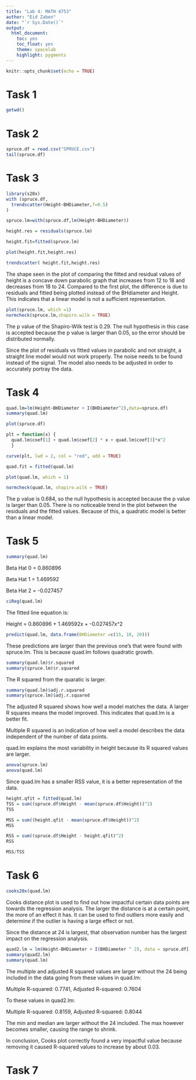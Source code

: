 ```yaml
---
title: "Lab 4: MATH 4753"
author: "Eid Zaben"
date: "`r Sys.Date()`"
output: 
  html_document:
    toc: yes
    toc_float: yes
    theme: spacelab
    highlight: pygments
---
```


```r
knitr::opts_chunk$set(echo = TRUE)
```


# Task 1

```r
getwd()
```

# Task 2

```r
spruce.df = read.csv("SPRUCE.csv")
tail(spruce.df)
```

# Task 3

```r
library(s20x)
with (spruce.df, 
  trendscatter(Height~BHDiameter,f=0.5)
)

spruce.lm=with(spruce.df,lm(Height~BHDiameter)) 

height.res = residuals(spruce.lm)

height.fit=fitted(spruce.lm)

plot(height.fit,height.res)

trendscatter( height.fit,height.res)
```

The shape seen in the plot of comparing the fitted and residual values of height is a concave down parabolic graph that increases from 12 to 18 and decreases from 18 to 24. Compared to the first plot, the difference is due to residuals and fitted being plotted instead of the BHdiameter and Height. This indicates that a linear model is not a sufficient representation. 

```r
plot(spruce.lm, which =1)
normcheck(spruce.lm,shapiro.wilk = TRUE)
```

The p value of the Shapiro-Wilk test is 0.29. The null hypothesis in this case is accepted because the p value is larger than 0.05, so the error should be distributed normally. 

Since the plot of residuals vs fitted values in parabolic and not straight, a straight line model would not work properly. The noise needs to be found instead of the signal. The model also needs to be adjusted in order to accurately portray the data. 


# Task 4


```r
quad.lm=lm(Height~BHDiameter + I(BHDiameter^2),data=spruce.df)
summary(quad.lm)
```

```r
plot(spruce.df)

plt = function(x) { 
  quad.lm$coef[1] + quad.lm$coef[2] * x + quad.lm$coef[3]*x^2
  }

curve(plt, lwd = 2, col = "red", add = TRUE)
```

```r
quad.fit = fitted(quad.lm)

plot(quad.lm, which = 1)
```

```r
normcheck(quad.lm, shapiro.wilk = TRUE)
```

The p value is 0.684, so the null hypothesis is accepted because the p value is larger than 0.05. There is no noticeable trend in the plot between the residuals and the fitted values. Because of this, a quadratic model is better than a linear model. 

# Task 5

```r
summary(quad.lm)
```

Beta Hat 0 = 0.860896

Beta Hat 1 = 1.469592

Beta Hat 2 = -0.027457

```r
ciReg(quad.lm)
```

The fitted line equation is:

Height = 0.860896 + 1.469592x + -0.027457x^2

```r
predict(quad.lm, data.frame(BHDiameter =c(15, 18, 20)))
```

These predictions are larger than the previous one's that were found with spruce.lm. This is because quad.lm follows quadratic growth.

```r
summary(quad.lm)$r.squared
summary(spruce.lm)$r.squared
```
The R squared from the quaratic is larger. 

```r
summary(quad.lm)$adj.r.squared
summary(spruce.lm)$adj.r.squared
```

The adjusted R squared shows how well a model matches the data. A larger R squares means the model improved. This indicates that quad.lm is a better fit. 

Multiple R squared is an indication of how well a model describes the data independent of the number of data points. 

quad.lm explains the most variability in height because its R squared values are larger. 

```r
anova(spruce.lm)
anova(quad.lm)
```

Since quad.lm has a smaller RSS value, it is a better representation of the data. 

```r
height.qfit = fitted(quad.lm)
TSS = sum((spruce.df$Height - mean(spruce.df$Height))^2)
TSS

MSS = sum((height.qfit - mean(spruce.df$Height))^2)
MSS

RSS = sum((spruce.df$Height - height.qfit)^2)
RSS

MSS/TSS
```

# Task 6

```r
cooks20x(quad.lm)
```

Cooks distance plot is used to find out how impactful certain data points are towards the regression analysis. The larger the distance is at a certain point, the more of an effect it has. It can be used to find outliers more easily and determine if the outlier is having a large effect or not. 

Since the distance at 24 is largest, that observation number has the largest impact on the regression analysis.

```r
quad2.lm = lm(Height~BHDiameter + I(BHDiameter ^ 2), data = spruce.df[-24,])
summary(quad2.lm)
summary(quad.lm)
```

The multiple and adjusted R squared values are larger without the 24 being included in the data going from these values in quad.lm:

Multiple R-squared: 0.7741,	Adjusted R-squared:  0.7604

To these values in quad2.lm:

Multiple R-squared:  0.8159,	Adjusted R-squared:  0.8044 

The min and median are larger without the 24 included. The max however becomes smaller, causing the range to shrink. 

In conclusion, Cooks plot correctly found a very impactful value because removing it caused R-squared values to increase by about 0.03.

# Task 7

